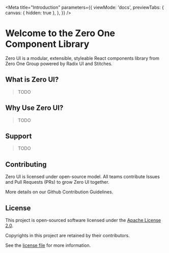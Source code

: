 
<Meta
  title="Introduction"
  parameters={{
    viewMode: 'docs',
    previewTabs: {
      canvas: { hidden: true },
    },
  }}
/>

# Welcome to the Zero One Component Library

Zero UI is a modular, extensible, styleable React components library from Zero One Group powered by Radix UI and Stitches.

## What is Zero UI?

> TODO

## Why Use Zero UI?

> TODO

## Support

> TODO

## Contributing

Zero UI is licensed under open-source model. All teams contribute Issues and Pull Requests (PRs) to grow Zero UI together.

More details on our Github Contribution Guidelines.

## License

This project is open-sourced software licensed under the [Apache License 2.0](https://choosealicense.com/licenses/apache-2.0/).

Copyrights in this project are retained by their contributors.

See the [license file](https://github.com/zero-one-group/zero-ui/blob/main/LICENSE) for more information.
